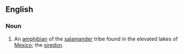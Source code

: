==English==
===Noun===
#An [[amphibian]] of the [[salamander]] tribe found in the elevated lakes of [[Mexico]]; the [[siredon]].